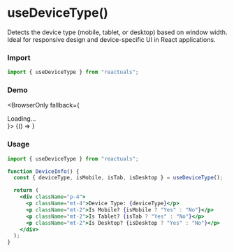 # useDeviceType()

Detects the device type (mobile, tablet, or desktop) based on window width. Ideal for responsive design and device-specific UI in React applications.

### Import

```jsx
import { useDeviceType } from "reactuals";
```

### Demo


<BrowserOnly fallback={<div>Loading...</div>}>
  {() => <UseDeviceTypeExample />}
</BrowserOnly>

### Usage

```jsx
import { useDeviceType } from "reactuals";

function DeviceInfo() {
  const { deviceType, isMobile, isTab, isDesktop } = useDeviceType();

  return (
    <div className="p-4">
      <p className="mt-4">Device Type: {deviceType}</p>
      <p className="mt-2">Is Mobile? {isMobile ? "Yes" : "No"}</p>
      <p className="mt-2">Is Tablet? {isTab ? "Yes" : "No"}</p>
      <p className="mt-2">Is Desktop? {isDesktop ? "Yes" : "No"}</p>
    </div>
  );
}
```
